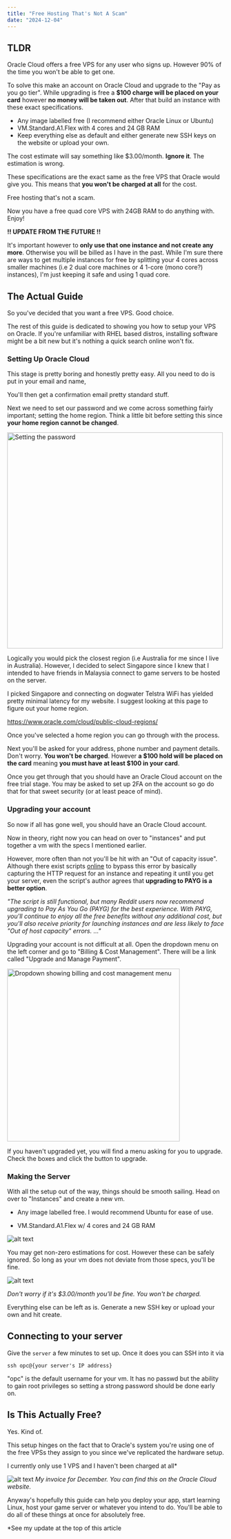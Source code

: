 ```yaml
---
title: "Free Hosting That's Not A Scam"
date: "2024-12-04"
---
```


## TLDR

Oracle Cloud offers a free VPS for any user who signs up. However 90% of the time you won't be able to get one.

To solve this make an account on Oracle Cloud and upgrade to the "Pay as you go tier".
While upgrading is free a **$100 charge will be placed on your card** however **no money will be taken out**. After that build an instance with these exact specifications.

- Any image labelled free (I recommend either Oracle Linux or Ubuntu)
- VM.Standard.A1.Flex with 4 cores and 24 GB RAM 
- Keep everything else as default and either generate new SSH keys on the website or upload your own.

The cost estimate will say something like $3.00/month. **Ignore it**. The estimation is wrong. 

These specifications are the exact same as the free VPS that Oracle would give you. This means that **you won't be charged at all** for the cost. 

Free hosting that's not a scam.

Now you have a free quad core VPS with 24GB RAM to do anything with. Enjoy!

**!! UPDATE FROM THE FUTURE !!**

It's important however to **only use that one instance and not create any more**. Otherwise you will be billed as I have in the past. 
While I'm sure there are ways to get multiple instances for free by splitting your 4 cores across smaller machines (i.e 2 dual core machines or 4 1-core (mono core?) instances), I'm just keeping it safe and using 1 quad core.

## The Actual Guide

So you've decided that you want a free VPS. Good choice. 

The rest of this guide is dedicated to showing you how to setup your VPS on Oracle. If you're unfamiliar with RHEL based distros, installing software might be a bit new but it's nothing a quick search online won't fix. 

### Setting Up Oracle Cloud

This stage is pretty boring and honestly pretty easy. All you need to do is put in your email and name, 

You'll then get a confirmation email pretty standard stuff. 

Next we need to set our password and we come across something fairly important; setting the home region. Think a little bit before setting this since **your home region cannot be changed**.

<img src="/images/blog/Free-Hosting-Thats-Not-Actually-a-Scam/image-3.png" width="500" alt="Setting the password"/>

Logically you would pick the closest region (i.e Australia for me since I live in Australia). However, I decided to select Singapore since I knew that I intended to have friends in Malaysia connect to game servers to be hosted on the server. 

I picked Singapore and connecting on dogwater Telstra WiFi has yielded pretty minimal latency for my website. I suggest looking at this page to figure out your home region. 

https://www.oracle.com/cloud/public-cloud-regions/

Once you've selected a home region you can go through with the process.

Next you'll be asked for your address, phone number and payment details. Don't worry. **You won't be charged**. However **a $100 hold will be placed on the card** meaning **you must have at least $100 in your card**.

Once you get through that you should have an Oracle Cloud account on the free trial stage. You may be asked to set up 2FA on the account so go do that for that sweet security (or at least peace of mind).

### Upgrading your account

So now if all has gone well, you should have an Oracle Cloud account. 

Now in theory, right now you can head on over to "instances" and put together a vm with the specs I mentioned earlier. 

However, more often than not you'll be hit with an "Out of capacity issue". Although there exist scripts [online](https://github.com/hitrov/oci-arm-host-capacity) to bypass this error by basically capturing the HTTP request for an instance and repeating it until you get your server, even the script's author agrees that **upgrading to PAYG is a better option**.

_"The script is still functional, but many Reddit users now recommend upgrading to Pay As You Go (PAYG) for the best experience. With PAYG, you'll continue to enjoy all the free benefits without any additional cost, but you'll also receive priority for launching instances and are less likely to face "Out of host capacity" errors. ..."_

Upgrading your account is not difficult at all.  Open the dropdown menu on the left corner and go to "Billing & Cost Management". There will be a link called "Upgrade and Manage Payment". 

<img src="/images/blog/Free-Hosting-Thats-Not-Actually-a-Scam/image-5.png" alt="Dropdown showing billing and cost management menu" width="400"/>

If you haven't upgraded yet, you will find a menu asking for you to upgrade. Check the boxes and click the button to upgrade. 

### Making the Server

With all the setup out of the way, things should be smooth sailing. Head on over to "Instances" and create a new vm. 

- Any image labelled free. I would recommend Ubuntu for ease of use. 

- VM.Standard.A1.Flex w/ 4 cores and 24 GB RAM 

![alt text](/images/blog/Free-Hosting-Thats-Not-Actually-a-Scam/image-7.png)

You may get non-zero estimations for cost. However these can be safely ignored. So long as your vm does not deviate from those specs, you'll be fine. 

![alt text](/images/blog/Free-Hosting-Thats-Not-Actually-a-Scam/image-6.png)

_Don't worry if it's $3.00/month you'll be fine. You won't be charged._

Everything else can be left as is. Generate a new SSH key or upload your own and hit create. 

## Connecting to your server

Give the `server` a few minutes to set up. Once it does you can SSH into it via 

``ssh opc@{your server's IP address}``

"opc" is the default username for your vm. It has no passwd but the ability to gain root privileges so setting a strong password should be done early on. 

## Is This Actually Free?

Yes. Kind of.

This setup hinges on the fact that to Oracle's system you're using one of the free VPSs they assign to you since we've replicated the hardware setup. 

I currently only use 1 VPS and I haven't been charged at all*

![alt text](/images/blog/Free-Hosting-Thats-Not-Actually-a-Scam/image-8.png)
_My invoice for December. You can find this on the Oracle Cloud website._

Anyway's hopefully this guide can help you deploy your app, start learning Linux, host your game server or whatever you intend to do. You'll be able to do all of these things at once for absolutely free.

*See my update at the top of this article

<br/>
<br/>
<br/>
<br/>
<br/>
<br/>
<br/>
<br/>
<br/>
<br/>
<br/>
<br/>
<br/>
<br/>
<br/>
<br/>
<br/>
<br/>
<br/>
<br/>
<br/>
<br/>
<br/>
<br/>
<br/>
<br/>
<br/>


![alt text](/images/blog/Free-Hosting-Thats-Not-Actually-a-Scam/image.png)

_This picture was meant for a section of the article that got cut. But it was too good to remove_
